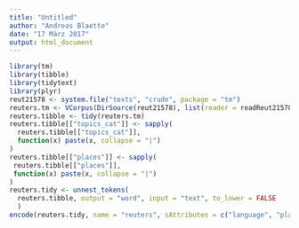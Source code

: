 ```yaml
---
title: "Untitled"
author: "Andreas Blaette"
date: "17 März 2017"
output: html_document
---
```


```r

library(tm)
library(tibble)
library(tidytext)
library(plyr)
reut21578 <- system.file("texts", "crude", package = "tm")
reuters.tm <- VCorpus(DirSource(reut21578), list(reader = readReut21578XMLasPlain))
reuters.tibble <- tidy(reuters.tm)
reuters.tibble[["topics_cat"]] <- sapply(
  reuters.tibble[["topics_cat"]],
  function(x) paste(x, collapse = "|")
)
reuters.tibble[["places"]] <- sapply(
 reuters.tibble[["places"]],
 function(x) paste(x, collapse = "|")
)
reuters.tidy <- unnest_tokens(
  reuters.tibble, output = "word", input = "text", to_lower = FALSE
  )
encode(reuters.tidy, name = "reuters", sAttributes = c("language", "places"))
```

